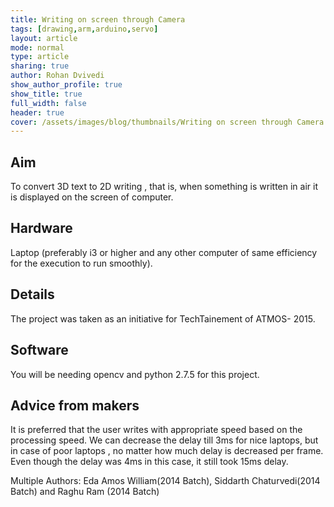```yaml
---
title: Writing on screen through Camera
tags: [drawing,arm,arduino,servo]
layout: article
mode: normal
type: article
sharing: true
author: Rohan Dvivedi
show_author_profile: true
show_title: true
full_width: false
header: true
cover: /assets/images/blog/thumbnails/Writing on screen through Camera.png
---
```



## Aim
To convert 3D text to 2D writing , that is, when something is written in air it is displayed on the screen of computer.

## Hardware
Laptop (preferably i3 or higher and any other computer of same efficiency for the execution to run smoothly).

## Details
The project was taken as an initiative for TechTainement of ATMOS- 2015.

## Software
You will be needing opencv and python 2.7.5 for this project.

## Advice from makers
It is preferred that the user writes with appropriate speed based on the processing speed. We can decrease the delay till 3ms for nice laptops, but in case of poor laptops , no matter how much delay is decreased per frame. Even though the delay was 4ms in this case, it still took 15ms delay.


<EmbedItem url='https://www.youtube.com/embed/nURHzhvxnDE' />


Multiple Authors: Eda Amos William(2014 Batch), Siddarth Chaturvedi(2014 Batch) and Raghu Ram (2014 Batch) 
